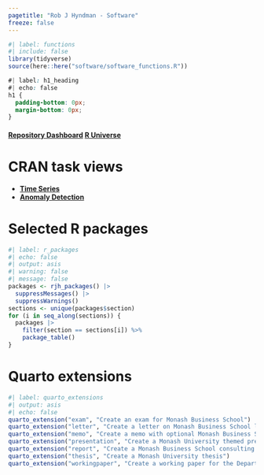 ```yaml
---
pagetitle: "Rob J Hyndman - Software"
freeze: false
---
```


```r
#| label: functions
#| include: false
library(tidyverse)
source(here::here("software/software_functions.R"))
```

```css
#| label: h1_heading
#| echo: false
h1 {
  padding-bottom: 0px;
  margin-bottom: 0px;
}
```

#### [Repository Dashboard](https://pkg.robjhyndman.com/gh-dashboard/){.badge .badge-large .badge-blue} [R Universe](https://robjhyndman.r-universe.dev/){.badge .badge-large .badge-blue}

# CRAN task views

* [**Time Series**](https://cran.r-project.org/view=TimeSeries)
* [**Anomaly Detection**](https://github.com/pridiltal/ctv-AnomalyDetection)

# Selected R packages

```r
#| label: r_packages
#| echo: false
#| output: asis
#| warning: false
#| message: false
packages <- rjh_packages() |>
  suppressMessages() |>
  suppressWarnings()
sections <- unique(packages$section)
for (i in seq_along(sections)) {
  packages |>
    filter(section == sections[i]) %>%
    package_table()
}
```

# Quarto extensions

```r
#| label: quarto_extensions
#| output: asis
#| echo: false
quarto_extension("exam", "Create an exam for Monash Business School")
quarto_extension("letter", "Create a letter on Monash Business School letterhead")
quarto_extension("memo", "Create a memo with optional Monash Business School branding")
quarto_extension("presentation", "Create a Monash University themed presentation using either Beamer or RevealJS")
quarto_extension("report", "Create a Monash Business School consulting report")
quarto_extension("thesis", "Create a Monash University thesis")
quarto_extension("workingpaper", "Create a working paper for the Department of Econometrics & Business Statistics, Monash University")
```
